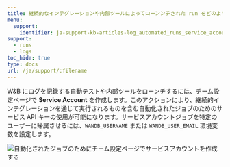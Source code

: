 ---
title: 継続的なインテグレーションや内部ツールによってローンンチされた run をどのようにログしますか？
menu:
  support:
    identifier: ja-support-kb-articles-log_automated_runs_service_account
support:
  - runs
  - logs
toc_hide: true
type: docs
url: /ja/support/:filename
---
W&B にログを記録する自動テストや内部ツールをローンチするには、チーム設定ページで **Service Account** を作成します。このアクションにより、継続的インテグレーションを通じて実行されるものを含む自動化されたジョブのためのサービス API キーの使用が可能になります。サービスアカウントジョブを特定のユーザーに帰属させるには、`WANDB_USERNAME` または `WANDB_USER_EMAIL` 環境変数を設定します。

<Frame>
    <img src="/images/track/common_questions_automate_runs.png" alt="自動化されたジョブのためにチーム設定ページでサービスアカウントを作成する"  />
</Frame>